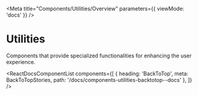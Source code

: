 
<Meta title="Components/Utilities/Overview" parameters={{ viewMode: 'docs' }} />

# Utilities

Components that provide specialized functionalities for enhancing the user experience.

<ReactDocsComponentList
  components={[
    {
      heading: 'BackToTop',
      meta: BackToTopStories,
      path: '/docs/components-utilities-backtotop--docs'
    },
  ]}
/>
